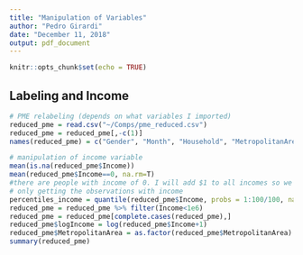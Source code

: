```yaml
---
title: "Manipulation of Variables"
author: "Pedro Girardi"
date: "December 11, 2018"
output: pdf_document
---
```


```r
knitr::opts_chunk$set(echo = TRUE)
```

## Labeling and Income

```r
# PME relabeling (depends on what variables I imported)
reduced_pme = read.csv("~/Comps/pme_reduced.csv")
reduced_pme = reduced_pme[,-c(1)]
names(reduced_pme) = c("Gender", "Month", "Household", "MetropolitanArea", "Income")

# manipulation of income variable
mean(is.na(reduced_pme$Income))
mean(reduced_pme$Income==0, na.rm=T) 
#there are people with income of 0. I will add $1 to all incomes so we don't have issues with log
# only getting the observations with income
percentiles_income = quantile(reduced_pme$Income, probs = 1:100/100, na.rm=T)# some percentiles are off at the very top (people making 10^9 reals)
reduced_pme = reduced_pme %>% filter(Income<1e6)
reduced_pme = reduced_pme[complete.cases(reduced_pme),]
reduced_pme$logIncome = log(reduced_pme$Income+1)
reduced_pme$MetropolitanArea = as.factor(reduced_pme$MetropolitanArea)
summary(reduced_pme)
```